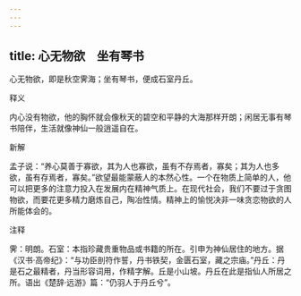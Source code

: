 ```yaml
---
---
---
```

title: 心无物欲　坐有琴书
---



心无物欲，即是秋空霁海；坐有琴书，便成石室丹丘。

释义

内心没有物欲，他的胸怀就会像秋天的碧空和平静的大海那样开朗；闲居无事有琴书陪伴，生活就像神仙一般逍遥自在。

新解

孟子说：“养心莫善于寡欲，其为人也寡欲，虽有不存焉者，寡矣；其为人也多欲，虽有存焉者，寡矣。”欲望最能蒙蔽人的本然心性。一个在物质上简单的人，他可以把更多的注意力投入在发展内在精神气质上。在现代社会，我们不要过于贪图物欲，而要花更多精力磨炼自己，陶冶性情。精神上的愉悦决非一味贪恋物欲的人所能体会的。

注释

霁：明朗。石室：本指珍藏贵重物品或书籍的所在。引申为神仙居住的地方。据《汉书·高帝纪》：“与功臣剖符作誓，丹书铁契，金匮石室，藏之宗庙。”丹丘：丹是石之最精者，丹当形容词用，作精字解。丘是小山坡。丹丘在此是指仙人所居之所。语出《楚辞·远游》篇：“仍羽人于丹丘兮”。